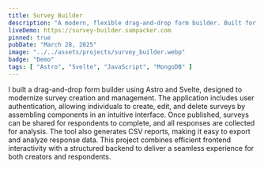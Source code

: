 ```yaml
---
title: Survey Builder
description: "A modern, flexible drag-and-drop form builder. Built for businesses who desire simplicity and an elegant interface."
liveDemo: https://survey-builder.sampacker.com
pinned: true
pubDate: "March 28, 2025"
image: "../../assets/projects/survey_builder.webp"
badge: "Demo"
tags: [ "Astro", "Svelte", "JavaScript", "MongoDB" ]
---
```


<LoginDemoBox username="survey" password="survey" />

I built a drag-and-drop form builder using Astro and Svelte, designed to modernize survey creation and management. The
application includes user authentication, allowing individuals to create, edit, and delete surveys by assembling
components in an intuitive interface. Once published, surveys can be shared for respondents to complete, and all
responses are collected for analysis. The tool also generates CSV reports, making it easy to export and analyze response
data. This project combines efficient frontend interactivity with a structured backend to deliver a seamless experience
for both creators and respondents.
